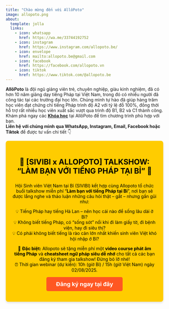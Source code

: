 ```yaml
---
title: "Chào mừng đến với AllôPoto"
image: allopoto.png
about:
  template: jolla
  links:
    - icon: whatsapp
      href: https://wa.me/33744192752
    - icon: instagram
      href: https://www.instagram.com/allopoto.be/
    - icon: envelope
      href: mailto:allopoto.be@gmail.com
    - icon: facebook
      href: https://facebook.com/allopoto.vn
    - icon: tiktok
      href: https://www.tiktok.com/@allopoto.be
---
```


**AllôPoto** là đội ngũ giảng viên trẻ, chuyên nghiệp, giàu kinh nghiệm, đã có hơn 10 năm giảng dạy tiếng Pháp tại Việt Nam, trong đó có nhiều người đã công tác tại các trường đại học lớn. Chúng mình tự hào đã giúp hàng trăm học viên đạt chứng chỉ tiếng Pháp trình độ A2 với tỷ lệ đỗ 100%, đồng thời hỗ trợ rất nhiều học viên xuất sắc vượt qua trình độ B1, B2 và C1 thành công.\
Khám phá ngay các [**Khóa học**](courses.qmd) tại AllôPoto để tìm chương trình phù hợp với bạn.\
**Liên hệ với chúng mình qua WhatsApp, Instagram, Email, Facebook hoặc Tiktok** để được tư vấn chi tiết 👇

<!-- Shoutout Banner -->

::: {style="background-color: #ffcc00; color: #000; padding: 20px; text-align: center; border-radius: 8px; box-shadow: 0px 4px 6px rgba(0, 0, 0, 0.1);"}
<h2 style="font-size: 24px; font-weight: bold; margin-bottom: 15px;">

🚨 \[SIVIBI x ALLOPOTO\] TALKSHOW: "LÀM BẠN VỚI TIẾNG PHÁP TẠI BỈ" 🚨

</h2>

<p style="font-size: 18px; margin-bottom: 20px; line-height: 1.6;">

Hội Sinh viên Việt Nam tại Bỉ (SIVIBI) kết hợp cùng Allopoto tổ chức buổi talkshow miễn phí “**Làm bạn với tiếng Pháp tại Bỉ**”, nơi bạn sẽ được lắng nghe và thảo luận những câu hỏi thật – gắt – nhưng gần gũi như:

💡 Tiếng Pháp hay tiếng Hà Lan – nên học cái nào để sống lâu dài ở Bỉ?\
💡 Không biết tiếng Pháp, có “sống sót” nổi khi đi làm giấy tờ, đi bệnh viện, hay đi siêu thị?\
💡 Có phải không biết tiếng là rào cản lớn nhất khiến sinh viên Việt khó hội nhập ở Bỉ?

🎁 **Đặc biệt:** Allopoto sẽ tặng miễn phí một **video course phát âm tiếng Pháp** và **cheatsheet ngữ pháp siêu dễ nhớ** cho tất cả các bạn đăng ký tham gia talkshow! Đừng bỏ lỡ nhé! <br> ⏰ Thời gian webinar (dự kiến): 10h (giờ Bỉ) / 15h (giờ Việt Nam) ngày 02/08/2025.

</p>

<p><a href=https://forms.gle/TocJybXkNVoaV3Y87 style="font-size: 18px; color: #fff; background-color: #ff5722; padding: 12px 30px; text-decoration: none; border-radius: 5px; font-weight: bold; display: inline-block;">Đăng ký ngay tại đây</a></p>
:::

